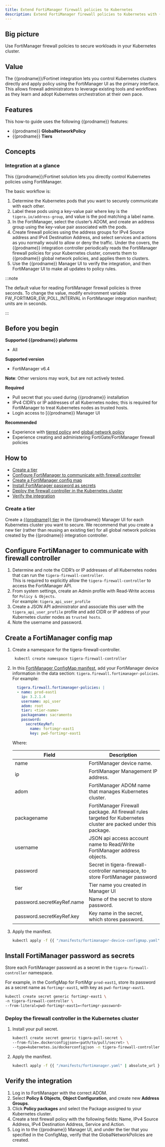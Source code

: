 ```yaml
---
title: Extend FortiManager firewall policies to Kubernetes
description: Extend FortiManager firewall policies to Kubernetes with {{prodname}}
---
```


## Big picture

Use FortiManager firewall policies to secure workloads in your Kubernetes cluster.

## Value

The {{prodname}}/Fortinet integration lets you control Kubernetes clusters directly and apply policy 
using the FortiManager UI as the primary interface. This allows firewall administrators to leverage existing
tools and workflows as they learn and adopt Kubernetes orchestration at their own pace. 

## Features

This how-to guide uses the following {{prodname}} features:

- {{prodname}} **GlobalNetworkPolicy**
- {{prodname}} **Tiers**

## Concepts

### Integration at a glance

This {{prodname}}/Fortinet solution lets you directly control Kubernetes policies using FortiManager.

The basic workflow is:

1. Determine the Kubernetes pods that you want to securely communicate with each other. 
1. Label these pods using a key-value pair where key is the `tigera.io/address-group`, and value is the pod matching a label name.
1. In the FortiManager, select the cluster’s ADOM, and create an address group using the key-value pair associated with the pods. 
1. Create firewall policies using the address groups for IPv4 Source address and IPv4 Destination Address, and select services and actions as you normally would to allow or deny the traffic. Under the covers, the {{prodname}} integration controller periodically reads the FortiManager firewall policies for your Kubernetes cluster, converts them to {{prodname}} global network policies, and applies them to clusters.
1. Use the {{prodname}} Manager UI to verify the integration, and then FortiManager UI to make all updates to policy rules.

:::note

The default value for reading FortiManager firewall policies is three seconds. To change the value, modify environment variable FW_FORTIMGR_EW_POLL_INTERVAL in FortiManager integration manifest; units are in seconds.

:::

## Before you begin

**Supported {{prodname}} plaforms**
- All

**Supported version**
- FortiManager v6.4

**Note**: Other versions may work, but are not actively tested.

**Required**
-  Pull secret that you used during {{prodname}} installation
-  IPv4 CIDR’s or IP addresses of all Kubernetes nodes; this is required for FortiManager to treat Kubernetes nodes as trusted hosts.
-  Login access to [{{prodname}} Manager UI

**Recommended**
- Experience with [ tiered policy](../../../get-started/tutorials/policy-tiers.mdx) and [ global network policy](../../../reference/resources/globalnetworkpolicy.mdx)
- Experience creating and administering FortiGate/FortiManager firewall policies

## How to

- [Create a tier](#create-a-tier)
- [Configure FortiManager to communicate with firewall controller](#configure-fortimanager-to-communicate-with-firewall-controller)
- [Create a FortiManager config map](#create-a-fortimanager-config-map)
- [Install FortiManager password as secrets](#install-fortimanager-password-as-secrets)
- [Deploy the firewall controller in the Kubernetes cluster](#deploy-the-firewall-controller-in-the-kubernetes-cluster)
- [Verify the integration](#verify-the-integration)

### Create a tier

Create a [{{prodname}} tier](../../../get-started/tutorials/policy-tiers.mdx) in the {{prodname}} Manager UI for each Kubernetes cluster you want to secure. We recommend that you create a new tier (rather than reusing an existing tier) for all global network policies created by the {{prodname}} integration controller.

## Configure FortiManager to communicate with firewall controller

1. Determine and note the CIDR’s or IP addresses of all Kubernetes nodes that can run the `tigera-firewall-controller`.   
   This is required to explicitly allow the `tigera-firewall-controller` to access the FortiManager API.
1. From system settings, create an Admin profile with Read-Write access for `Policy & Objects`.   
   For example: `tigera_api_user_profile`
1. Create a JSON API administrator and associate this user with the `tigera_api_user_profile` profile and add CIDR or IP address of your Kubernetes cluster nodes as `trusted hosts`.  
1. Note the username and password.

## Create a FortiManager config map

1. Create a namespace for the tigera-firewall-controller.

    ```bash
     kubectl create namespace tigera-firewall-controller
    ```

1. In this [FortiManager ConfigMap manifest](/manifests/fortimanager-device-configmap.yaml ), add your FortiManager device information in the data section: `tigera.firewall.fortimanager-policies`. For example:

   ```yaml
     tigera.firewall.fortimanager-policies: |
     - name: prod-east1
       ip: 3.2.1.4
       username: api_user
       adom: root
       tier: <tier-name>
       packagename: sacramento
       password:
         secretKeyRef:
           name: fortimgr-east1
           key: pwd-fortimgr-east1
     ```
    Where:
   
    | Field                      | Description                                                  |
    | -------------------------- | ------------------------------------------------------------ |
    | name                       | FortiManager device name.                                    |
    | ip                         | FortiManager Management IP address.                          |
    | adom                       | FortiManager ADOM name that manages Kubernetes cluster.      |
    | packagename                | FortiManager Firewall package. All firewall rules targeted for Kubernetes cluster are packed under this package. |
    | username                   | JSON api access account name to Read/Write FortiManager address objects. |
    | password                   | Secret in tigera-firewall-controller namespace, to store FortiManager password |
    | tier                       | Tier name you created in Manager UI                          |
    | password.secretKeyRef.name | Name of the secret to store password.                        |
    | password.secretKeyRef.key  | Key name in the secret, which stores password.               |
   
1. Apply the manifest.

   ```bash
   kubectl apply -f {{ "/manifests/fortimanager-device-configmap.yaml" | absolute_url }}
   ```

## Install FortiManager password as secrets

Store each FortiManager password as a secret in the `tigera-firewall-controller` namespace.

For example, in the ConfigMap for FortiMgr `prod-east1`, store its password as a secret name as `fortimgr-east1`, with key as `pwd-fortimgr-east1`.

```bash
kubectl create secret generic fortimgr-east1 \
-n tigera-firewall-controller \
--from-literal=pwd-fortimgr-east1=<fortimgr-password>
```

### Deploy the firewall controller in the Kubernetes cluster

1. Install your pull secret.
  
   ```bash
   kubectl create secret generic tigera-pull-secret \
   --from-file=.dockerconfigjson=<path/to/pull/secret> \
   --type=kubernetes.io/dockerconfigjson -n tigera-firewall-controller
   ```
1. Apply the manifest.

   ```bash
   kubectl apply -f {{ "/manifests/fortimanager.yaml" | absolute_url }}
   ```

## Verify the integration

1. Log in to FortiManager with the correct ADOM.
2. Select **Policy & Objects**, **Object Configuration**, and create new **Address Groups**.
3. Click **Policy packages** and select the Package assigned to your Kubernetes cluster.
4. Create a test firewall policy with the following fields: Name, IPv4 Source Address, IPv4 Destination Address, Service and Action.
5. Log in to the {{prodname}} Manager UI, and under the tier that you specified in the ConfigMap, verify that the GlobalNetworkPolicies are created.
